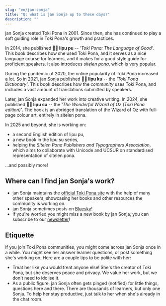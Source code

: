 ```yaml
---
slug: "en/jan-sonja"
title: "Q: what is jan Sonja up to these days?"
description: ""
---
```


jan Sonja created Toki Pona in 2001. Since then, she has continued to play a soft guiding role in Toki Pona's growth and practices.

In 2014, she published **󱤪󱥕 lipu pu** -- *'Toki Pona: The Language of Good'*. This book describes how she used Toki Pona, and it serves as a nice language course for learners, and it makes for a good style guide for proficient speakers. It also introduces *sitelen pona*, which is very popular.

During the pandemic of 2020, the online popularity of Toki Pona increased a lot. So in 2021, jan Sonja published **󱤪󱦈 lipu ku** -- the *'Toki Pona Dictionary'*. This book describes how the *community* uses Toki Pona, and includes a vast amount of translations submitted by speakers.

Later, jan Sonja expanded her work into creative writing. In 2024, she published **󱤪&#xF19A6; lipu su** -- the *'The Wonderful Wizard of Oz (Toki Pona edition)'*. The book is an abridged translation of the Wizard of Oz with full-page colour art, entirely in sitelen pona.

In 2025 and beyond, she is working on:
* a second English edition of lipu pu,
* a new book in the lipu su series,
* helping the *Sitelen Pona Publishers and Typographers Association*, which aims to collaborate with Unicode and UCSUR on standardised representation of sitelen pona.

...and possibly more!

## Where can I find jan Sonja's work?

* jan Sonja maintains the [official Toki Pona site](https://tokipona.org) with the help of many other speakers, showcasing her books and other resources the community is working on.
* jan Sonja sometimes posts on [Bluesky](https://bsky.app/profile/tokipona.org)!
* If you're worried you might miss a new book by jan Sonja, you can subscribe to our [newsletter](https://sin-kulupu.pona.la/)!

## Etiquette

If you join Toki Pona communities, you might come across jan Sonja once in a while. You might see her answer learner questions, or post something she's working on. Here are a couple tips to be polite with her:
* Treat her like you would treat anyone else! She's the creator of Toki Pona, but she deserves peace and privacy. We value her work, but we don't need to idolise it.
* As a public figure, jan Sonja often gets pinged (notified) for little things, questions here and there. There are thousands of learners, but only one Sonja. To help her stay productive, just talk to her when she's already in the chat room.
